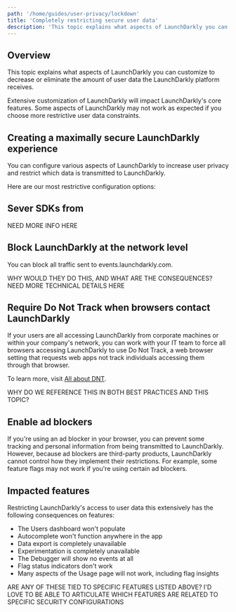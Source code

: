 ```yaml
---
path: '/home/guides/user-privacy/lockdown'
title: 'Completely restricting secure user data'
description: 'This topic explains what aspects of LaunchDarkly you can customize to decrease or eliminate the amount of user data LaunchDarkly receives. Some aspects of LaunchDarkly may not work as expected if you choose more restrictive user data constraints.'
---
```


## Overview

This topic explains what aspects of LaunchDarkly you can customize to decrease or eliminate the amount of user data the LaunchDarkly platform receives.

Extensive customization of LaunchDarkly will impact LaunchDarkly's core features. Some aspects of LaunchDarkly may not work as expected if you choose more restrictive user data constraints.

## Creating a maximally secure LaunchDarkly experience

You can configure various aspects of LaunchDarkly to increase user privacy and restrict which data is transmitted to LaunchDarkly.

Here are our most restrictive configuration options:

## Sever SDKs from

NEED MORE INFO HERE

## Block LaunchDarkly at the network level

You can block all traffic sent to events.launchdarkly.com.

WHY WOULD THEY DO THIS, AND WHAT ARE THE CONSEQUENCES? NEED MORE TECHNICAL DETAILS HERE

## Require Do Not Track when browsers contact LaunchDarkly

If your users are all accessing LaunchDarkly from corporate machines or within your company's network, you can work with your IT team to force all browsers accessing LaunchDarkly to use Do Not Track, a web browser setting that requests web apps not track individuals accessing them through that browser.

To learn more, visit [All about DNT](https://allaboutdnt.com/).

WHY DO WE REFERENCE THIS IN BOTH BEST PRACTICES AND THIS TOPIC?

## Enable ad blockers

If you're using an ad blocker in your browser, you can prevent some tracking and personal information from being transmitted to LaunchDarkly. However, because ad blockers are third-party products, LaunchDarkly cannot control how they implement their restrictions. For example, some feature flags may not work if you're using certain ad blockers.

## Impacted features

Restricting LaunchDarkly's access to user data this extensively has the following consequences on features:

- The Users dashboard won't populate
- Autocomplete won't function anywhere in the app
- Data export is completely unavailable
- Experimentation is completely unavailable
- The Debugger will show no events at all
- Flag status indicators don't work
- Many aspects of the Usage page will not work, including flag insights

ARE ANY OF THESE TIED TO SPECIFIC FEATURES LISTED ABOVE? I'D LOVE TO BE ABLE TO ARTICULATE WHICH FEATURES ARE RELATED TO SPECIFIC SECURITY CONFIGURATIONS
